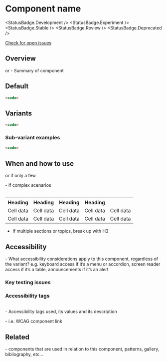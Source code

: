 
# Component name

<StatusBadge.Development />
<StatusBadge.Experiment />
<StatusBadge.Stable />
<StatusBadge.Review />
<StatusBadge.Deprecated />

<a href="https://github.com/uq-its-ss/design-system/issues" class="uq-button uq-button--text" target="_blank">Check for open issues</a>



## Overview

<text> or <bullet points> - Summary of component

## Default

<text>

<Canvas withSource="none">
  <Story height="100px" id="components-component-name--component-name" />
</Canvas>

```html
<code>
```



## Variants

<text>

<Canvas withSource="none">
  <Story height="100px" id="components-component-name--component-name" />
</Canvas>

```html
<code>
```

### Sub-variant examples

<text>

<Canvas withSource="none">
  <Story height="100px" id="components-component-name--component-name" />
</Canvas>

```html
<code>
```



## When and how to use

<text> or <bullet points> if only a few 
<table> - if complex scenarios  

<table className="uqds-table  uqds-table--card uqds-table--colour">
  <tbody className="uqds-table__body">
    <tr className="uqds-table__mobile-heading">
      <th className="uqds-table__heading">Heading</th>
      <th className="uqds-table__heading">Heading</th>
      <th className="uqds-table__heading">Heading</th>
      <th className="uqds-table__heading">Heading</th>
    </tr>
    <tr  className="uqds-table__row">
      <td className="uqds-table__item">Cell data</td>
      <td className="uqds-table__item" data-title="Data Title 1:">Cell data</td>
      <td className="uqds-table__item" data-title="Data Title 2:">Cell data</td>
      <td className="uqds-table__item" data-title="Data Title 3:">Cell data</td>
      <td className="uqds-table__item" data-title="Data Title 4:">Cell data</td>
    </tr>
    <tr  className="uqds-table__row">
      <td className="uqds-table__item">Cell data</td>
      <td className="uqds-table__item" data-title="Data Title 1:">Cell data</td>
      <td className="uqds-table__item" data-title="Data Title 2:">Cell data</td>
      <td className="uqds-table__item" data-title="Data Title 3:">Cell data</td>
      <td className="uqds-table__item" data-title="Data Title 4:">Cell data</td>
    </tr>
  </tbody>
</table>

- If multiple sections or topics, break up with H3 



## Accessibility

<text> - What accessibility considerations apply to this component, regardless of the variant? 
e.g. keyboard access if it’s a menu or accordion, screen reader access if it’s a table, announcements if it’s an alert

### Key testing issues

<table>

### Accessibility tags

<table> - Accessibility tags used, its values and its description


<url> - i.e. WCAG component link 


## Related

<text> - components that are used in relation to this component, patterns, gallery, bibliography, etc… 